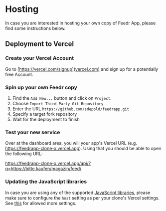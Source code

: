 # Hosting

In case you are interested in hosting your own copy of Feedr App, please find some instructions below.

## Deployment to Vercel

### Create your Vercel Account

Go to [https://vercel.com/signup](vercel.com) and sign up for a potentially free Account.

### Spin up your own Feedr copy

1. Find the `Add New...` button and click on `Project`.
2. Choose `Import Third-Party Git Repository`
3. Enter the URL `https://github.com/sdepold/feedrapp.git`
4. Specify a target fork repository
5. Wait for the deployment to finish

### Test your new service

Over at the dashboard area, you will your app's Vercel URL (e.g. https://feedrapp-clone-x.vercel.app). Using that 
you should be able to open the following URL:

https://feedrapp-clone-x.vercel.app/api/?q=https://bitte.kaufen/magazin/feed/

### Updating the JavaScript libraries

In case you are using any of the supported [JavaScript libraries](./libraries), please make sure to configure
the `host` setting as per your clone's Vercel settings. See [this](https://github.com/sdepold/jquery-rss#options) 
for allowed more settings.
